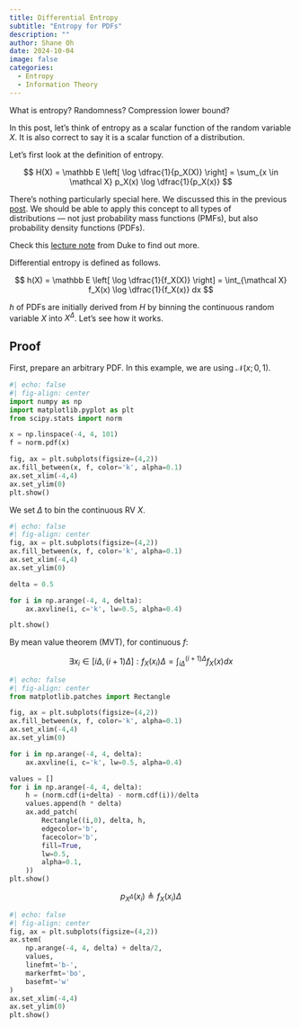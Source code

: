 ```yaml
---
title: Differential Entropy
subtitle: "Entropy for PDFs"
description: ""
author: Shane Oh
date: 2024-10-04
image: false
categories:
  - Entropy
  - Information Theory
---
```


What is entropy? Randomness? Compression lower bound?

In this post, let's think of entropy as a scalar function of the random 
variable $X$. It is also correct to say it is a scalar function of a distribution.

Let's first look at the definition of entropy.

$$
H(X) = \mathbb E \left[ \log \dfrac{1}{p_X(X)} \right] = \sum_{x \in \mathcal X} p_X(x) \log \dfrac{1}{p_X(x)}
$$

There's nothing particularly special here. We discussed this in the previous  
[post](Entropy.qmd). We should be able to apply this concept to all types of   
distributions --- not just probability mass functions (PMFs), but also probability
density functions (PDFs).

Check this [lecture note](http://reeves.ee.duke.edu/information_theory/lecture7-Differential_Entropy.pdf)
from Duke to find out more.

Differential entropy is defined as follows.

$$
h(X) = \mathbb E \left[ \log \dfrac{1}{f_X(X)} \right] = \int_{\mathcal X} f_X(x) \log \dfrac{1}{f_X(x)} dx
$$

$h$ of PDFs are initially derived from $H$ by binning the continuous random variable $X$ into $X^\Delta$.
Let's see how it works.

## Proof

First, prepare an arbitrary PDF. In this example, we are using $\mathcal N(x;0,1)$.

```python
#| echo: false
#| fig-align: center 
import numpy as np
import matplotlib.pyplot as plt
from scipy.stats import norm

x = np.linspace(-4, 4, 101)
f = norm.pdf(x)

fig, ax = plt.subplots(figsize=(4,2))
ax.fill_between(x, f, color='k', alpha=0.1)
ax.set_xlim(-4,4)
ax.set_ylim(0)
plt.show()
```

We set $\Delta$ to bin the continuous RV $X$.

```python
#| echo: false
#| fig-align: center 
fig, ax = plt.subplots(figsize=(4,2))
ax.fill_between(x, f, color='k', alpha=0.1)
ax.set_xlim(-4,4)
ax.set_ylim(0)

delta = 0.5

for i in np.arange(-4, 4, delta):
    ax.axvline(i, c='k', lw=0.5, alpha=0.4)

plt.show()
```

By mean value theorem (MVT), for continuous $f$:

$$
\exists x_i \in [i\Delta, (i+1)\Delta] :
f_X(x_i) \Delta = \int_{i\Delta}^{(i+1)\Delta} f_X(x) dx
$$

```python
#| echo: false
#| fig-align: center 
from matplotlib.patches import Rectangle

fig, ax = plt.subplots(figsize=(4,2))
ax.fill_between(x, f, color='k', alpha=0.1)
ax.set_xlim(-4,4)
ax.set_ylim(0)

for i in np.arange(-4, 4, delta):
    ax.axvline(i, c='k', lw=0.5, alpha=0.4)

values = []
for i in np.arange(-4, 4, delta):
    h = (norm.cdf(i+delta) - norm.cdf(i))/delta
    values.append(h * delta)
    ax.add_patch(
        Rectangle((i,0), delta, h,
        edgecolor='b',
        facecolor='b',
        fill=True,
        lw=0.5,
        alpha=0.1,
    ))
plt.show()
```

$$
p_{X^\Delta}(x_i) \triangleq f_X(x_i) \Delta
$$

```python
#| echo: false
#| fig-align: center 
fig, ax = plt.subplots(figsize=(4,2))
ax.stem(
    np.arange(-4, 4, delta) + delta/2,
    values,
    linefmt='b-',
    markerfmt='bo',
    basefmt='w'
)
ax.set_xlim(-4,4)
ax.set_ylim(0)
plt.show()    
```

\begin{align*}
H(X^\Delta)
&= \sum_i p_{X^\Delta}(x_i) \log \dfrac{1}{p_{X^\Delta}(x_i)} \\
&= \sum_i f_X(x_i) \Delta \log \dfrac{1}{f_X(x_i) \Delta} \\
&= \sum_i f_X(x_i) \Delta \log \dfrac{1}{f_X(x_i)} + \sum_i f_X(x_i) \Delta \log \dfrac{1}{\Delta} \\
&\approx \int_{\mathcal X} f_X(x) \log \dfrac{1}{f_X(x)} dx + \log \dfrac{1}{\Delta} \\[20pt]

h(X) &= \lim_{\Delta \to 0} \left( H(X^\Delta) - \log \dfrac{1}{\Delta} \right)
\end{align*}
